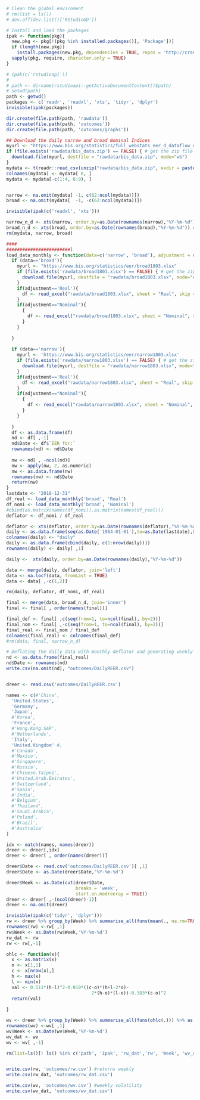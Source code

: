 ```r
# Clean the global enviroment
# rm(list = ls())
# dev.off(dev.list()['RStudioGD'])

# Install and load the packages
ipak <- function(pkg){
  new.pkg <- pkg[!(pkg %in% installed.packages()[, 'Package'])]
  if (length(new.pkg)) 
    install.packages(new.pkg, dependencies = TRUE, repos = 'http://cran.us.r-project.org')
  sapply(pkg, require, character.only = TRUE)
}

# ipak(c('rstudioapi'))
# 
# path <- dirname(rstudioapi::getActiveDocumentContext()$path)
# setwd(path)
path <- getwd()
packages <- c('readr', 'readxl', 'xts', 'tidyr', 'dplyr')
invisible(ipak(packages))

dir.create(file.path(path, 'rawdata'))
dir.create(file.path(path, 'outcomes'))
dir.create(file.path(path, 'outcomes/graphs'))

## Download the daily narrow and broad Nominal Indices
myurl <- "https://www.bis.org/statistics/full_webstats_eer_d_dataflow_csv.zip"
if (file.exists('rawdata/bis_data.zip') == FALSE) { # get the zip file
  download.file(myurl, destfile = "rawdata/bis_data.zip", mode="wb")
}
mydata <- t(readr::read_csv(unzip("rawdata/bis_data.zip", exdir = paste0(path,'/rawdata'))))
colnames(mydata) <- mydata[ 8, ]
mydata <- mydata[-c(1:4, 6:9), ]


narrow <- na.omit(mydata[ -1, c(62:ncol(mydata))])
broad <- na.omit(mydata[  -1, -c(62:ncol(mydata))])

invisible(ipak(c('readxl', 'xts')))
```

```r
narrow_n_d <- xts(narrow, order.by=as.Date(rownames(narrow),"%Y-%m-%d")) #Narrow_Nominal_Daily
broad_n_d <- xts(broad, order.by=as.Date(rownames(broad),"%Y-%m-%d")) #Broad_Nominal_Daily
rm(mydata, narrow, broad)

####
########################l
load_data_monthly <- function(data=c('narrow', 'broad'), adjustment = c("Real", "Nominal")){
  if (data=='broad'){
    myurl <- "https://www.bis.org/statistics/eer/broad1803.xlsx"
    if (file.exists('rawdata/broad1803.xlsx') == FALSE) { # get the zip file
      download.file(myurl, destfile = "rawdata/broad1803.xlsx", mode="wb")
    }
    if(adjustment=='Real'){
      df <- read_excel("rawdata/broad1803.xlsx", sheet = "Real", skip = 3)[-1,]
    }
    if(adjustment=="Nominal"){
      {
        df <- read_excel("rawdata/broad1803.xlsx", sheet = "Nominal", skip = 3)[-1,]
      }
    }
    
  }
  
  if (data=='narrow'){
    myurl <- 'https://www.bis.org/statistics/eer/narrow1803.xlsx'
    if (file.exists('rawdata/narrow1803.xlsx') == FALSE) { # get the zip file
      download.file(myurl, destfile = "rawdata/narrow1803.xlsx", mode="wb")
    }
    if(adjustment=='Real'){
      df <- read_excel("rawdata/narrow1803.xlsx", sheet = "Real", skip = 3)[-1,]
    }
    if(adjustment=="Nominal"){
      {
        df <- read_excel("rawdata/narrow1803.xlsx", sheet = "Nominal", skip = 3)[-1,]
      }
    }
    
  }
  df <- as.data.frame(df)
  nd <- df[ ,-1]
  nd$Date <- df$`EER for:`
  rownames(nd) <- nd$Date
  
  nw <- nd[ , -ncol(nd)]
  nw <- apply(nw, 2, as.numeric)
  nw <- as.data.frame(nw)
  rownames(nw) <- nd$Date
  return(nw)
}
lastdate <- "2018-12-31"
df_real <- load_data_monthly('broad', 'Real')
df_nomi <- load_data_monthly('broad', 'Nominal')
#cbind(as.matrix(names(df_nomi)),as.matrix(names(df_real)))
deflator <- df_nomi / df_real

deflator <- xts(deflator, order.by=as.Date(rownames(deflator),"%Y-%m-%d"))
daily <- as.data.frame(seq(as.Date('1964-01-01'),to=as.Date(lastdate),by='days'))
colnames(daily) <- "daily"
daily <- as.data.frame(cbind(daily, c(1:nrow(daily))))
rownames(daily) <- daily[ ,1]

daily <-  xts(daily, order.by=as.Date(rownames(daily),"%Y-%m-%d"))

data <- merge(daily, deflator, join='left')
data <- na.locf(data, fromLast = TRUE)
data <- data[ ,-c(1,2)]

rm(daily, deflator, df_nomi, df_real)

final <- merge(data, broad_n_d, join='inner')
final <- final[ , order(names(final))]

final_def <- final[ ,c(seq(from=1, to=ncol(final), by=2))]
final_nom <- final[ ,-c(seq(from=1, to=ncol(final), by=2))]
final_real <- final_nom / final_def
colnames(final_real) <- colnames(final_def)
#rm(data, final, narrow_n_d)

# Deflating the daily data with monthly deflator and generating weekly summary
nd <- as.data.frame(final_real)
nd$Date <- rownames(nd)
write.csv(na.omit(nd), "outcomes/DailyREER.csv")


dreer <- read.csv('outcomes/DailyREER.csv')

names <- c(#'China',
  'United.States',
  'Germany',
  'Japan',
  #'Korea',
  'France',
  #'Hong.Kong.SAR',
  #'Netherlands',
  'Italy',
  'United.Kingdom' #,
  #'Canada',
  #'Mexico',
  #'Singapore',
  #'Russia',
  #'Chinese.Taipei',
  #'United.Arab.Emirates',
  #'Switzerland',
  #'Spain',
  #'India',
  #'Belgium',
  #'Thailand',
  #'Saudi.Arabia',
  #'Poland',
  #'Brazil',
  #'Australia'
)

idx <- match(names, names(dreer))
dreer <- dreer[,idx]
dreer <- dreer[ , order(names(dreer))]

dreer$Date <- read.csv('outcomes/DailyREER.csv')[ ,1]
dreer$Date <- as.Date(dreer$Date,'%Y-%m-%d')

dreer$Week <- as.Date(cut(dreer$Date,
                          breaks = 'week',
                          start.on.modreeray = TRUE))
dreer <- dreer[ ,-(ncol(dreer)-1)]
dreer <- na.omit(dreer)

invisible(ipak(c('tidyr', 'dplyr')))
rw <- dreer %>% group_by(Week) %>% summarise_all(funs(mean(., na.rm=TRUE))) %>% as.data.frame()
rownames(rw) <-rw[ ,1]
rw$Week <- as.Date(rw$Week,'%Y-%m-%d')
rw_dat <- rw
rw <- rw[,-1]

ohlc <- function(x){
  x <- as.matrix(x)
  o <- x[1,1]
  c <- x[nrow(x),]
  h <- max(x)
  l <- min(x)
  val <- 0.511*(h-l)^2-0.019*((c-o)*(h+l-2*o)-
                                2*(h-o)*(l-o))-0.383*(c-o)^2
  return(val)
  
}

wv <- dreer %>% group_by(Week) %>% summarise_all(funs(ohlc(.))) %>% as.data.frame()
rownames(wv) <-wv[ ,1]
wv$Week <- as.Date(wv$Week,'%Y-%m-%d')
wv_dat <- wv
wv <- wv[ ,-1]

rm(list=ls()[! ls() %in% c('path', 'ipak', 'rw_dat','rw', 'Week', 'wv_dat', 'wv')])


write.csv(rw, 'outcomes/rw.csv') #returns weekly
write.csv(rw_dat, 'outcomes/rw_dat.csv')

write.csv(wv, 'outcomes/wv.csv') #weekly volatility
write.csv(wv_dat, 'outcomes/wv_dat.csv')
```
